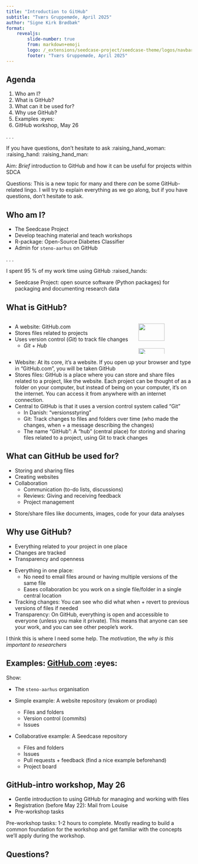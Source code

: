 ```yaml
---
title: "Introduction to GitHub"
subtitle: "Tværs Gruppemøde, April 2025"
author: "Signe Kirk Brødbæk"
format: 
    revealjs:
        slide-number: true
        from: markdown+emoji
        logo: /_extensions/seedcase-project/seedcase-theme/logos/navbar-logo-seedcase-project.svg
        footer: "Tværs Gruppemøde, April 2025"
---
```


## Agenda

1.  Who am I?
1.  What is GitHub?
1.  What can it be used for?
1.  Why use GitHub?
1.  Examples :eyes:
1.  GitHub workshop, May 26

. . .

If you have questions, don't hesitate to ask :raising_hand_woman:
:raising_hand: :raising_hand_man:

::: notes
Aim: *Brief* introduction to GitHub and how it can be useful for projects within SDCA

Questions: This is a new topic for many and there *can* be some
GitHub-related lingo. I will try to explain everything as we go along,
but if you have questions, don't hesitate to ask.
:::

## Who am I?

-   The Seedcase Project
-   Develop teaching material and teach workshops
-   R-package: Open-Source Diabetes Classifier
-   Admin for `steno-aarhus` on GitHub

. . .

I spent 95 % of my work time using GitHub :raised_hands:

::: notes
-   Seedcase Project: open source software (Python packages) for
    packaging and documenting research data
:::


## What is GitHub?

::::: columns
::: {.column width="70%"}
-   A website: GitHub.com
-   Stores files related to projects
-   Uses version control (*Git*) to track file changes
    -   *Git* + *Hub*
:::

::: {.column width="30%"}
![](./images/logo-github.svg){width="70%"}
![](./images/logo-text-github.svg){width="70%"}
:::
:::::

::: notes
-   Website: At its core, it's a website. If you open up your browser and type in "GitHub.com", you
    will be taken GitHub
-   Stores files: GitHub is a place where you can store and share
    files related to a project, like the website. Each project can be thought of as a folder on your computer, but instead
    of being on your computer, it's on the internet. You can access it
    from anywhere with an internet connection.
-   Central to GitHub is that it uses a version control system called "Git"
    -   In Danish: "versionsstyring"
    -   Git: Track changes to files and folders over time (who made the
        changes, when + a message describing the changes)
    -   The name "GitHub": A "hub" (central place) for storing and sharing files related to a project, using Git to track changes
:::

## What can GitHub be used for? 

-   Storing and sharing files
-   Creating websites
-   Collaboration
    -   Communication (to-do lists, discussions)
    -   Reviews: Giving and receiving feedback
    -   Project management

::: notes
- Store/share files like documents, images, code for your data analyses
:::

## Why use GitHub?

-   Everything related to your project in one place
-   Changes are tracked
-   Transparency and openness

::: notes
-  Everything in one place: 
    - No need to email files around or having multiple versions of the same file
    - Eases collaboration bc you work on a single file/folder in a single central location
-  Tracking changes: You can see who did what when + revert to previous versions of files if needed
-  Transparency: On GitHub, everything is open and accessible to everyone (unless you make it private). This means that anyone can see your work, and you can see other people's work.

I think this is where I need some help. The *motivation*, the *why is
this important to researchers*
:::

## Examples: [GitHub.com](https://github.com) :eyes:

::: notes
Show:

-   The `steno-aarhus` organisation

-   Simple example: A website repository (evakom or prodiap)

    -   Files and folders
    -   Version control (commits)
    -   Issues

-   Collaborative example: A Seedcase repository

    -   Files and folders
    -   Issues
    -   Pull requests + feedback (find a nice example beforehand)
    -   Project board
:::

## GitHub-intro workshop, May 26 {.incremental}

-  Gentle introduction to using GitHub for managing and working with files
-  Registration (before May 22): Mail from Louise
-  Pre-workshop tasks

::: notes
Pre-workshop tasks: 1-2 hours to complete. Mostly reading to build a common foundation for the workshop and get familiar with the concepts we'll apply during the workshop.
:::

## Questions?

